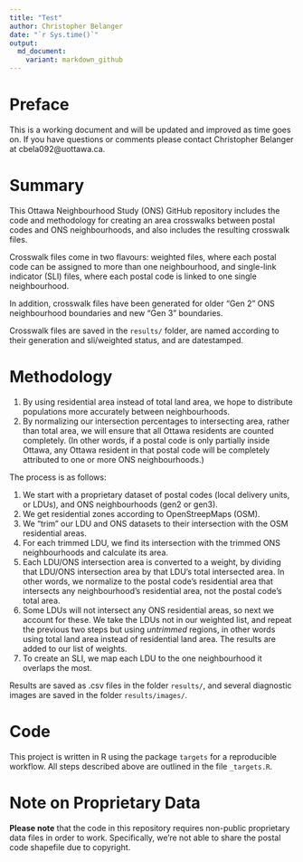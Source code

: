 ```yaml
---
title: "Test"
author: Christopher Belanger
date: "`r Sys.time()`"
output:
  md_document:
    variant: markdown_github
---
```


# Preface

This is a working document and will be updated and improved as time goes on. If you have questions or comments please contact Christopher Belanger at cbela092@uottawa.ca.

# Summary

This Ottawa Neighbourhood Study (ONS) GitHub repository includes the code and methodology for creating an area crosswalks between postal codes and ONS neighbourhoods, and also includes the resulting crosswalk files. 

Crosswalk files come in two flavours: weighted files, where each postal code can be assigned to more than one neighbourhood, and single-link indicator (SLI) files, where each postal code is linked to one single neighbourhood.

In addition, crosswalk files have been generated for older "Gen 2" ONS neighbourhood boundaries and new "Gen 3" boundaries.

Crosswalk files are saved in the `results/` folder, are named according to their generation and sli/weighted status, and are datestamped.

# Methodology

1. By using residential area instead of total land area, we hope to distribute populations more accurately between neighbourhoods.
1. By normalizing our intersection percentages to intersecting area, rather than total area, we will ensure that all Ottawa residents are counted completely. (In other words, if a postal code is only partially inside Ottawa, any Ottawa resident in that postal code will be completely attributed to one or more ONS neighbourhoods.)

The process is as follows:

1. We start with a proprietary dataset of postal codes (local delivery units, or LDUs), and ONS neighbourhoods (gen2 or gen3).
1. We get residential zones according to OpenStreepMaps (OSM).
1. We "trim" our LDU and ONS datasets to their intersection with the OSM residential areas.
1. For each trimmed LDU, we find its intersection with the trimmed ONS neighbourhoods and calculate its area.
1. Each LDU/ONS intersection area is converted to a weight, by dividing that LDU/ONS intersection area by that LDU's total intersected area. In other words, we normalize to the postal code's residential area that intersects any neighbourhood's residential area, not the postal code's total area.
1. Some LDUs will not intersect any ONS residential areas, so next we account for these. We take the LDUs not in our weighted list, and repeat the previous two steps but using *untrimmed* regions, in other words using total land area instead of residential land area. The results are added to our list of weights.
1. To create an SLI, we map each LDU to the one neighbourhood it overlaps the most. 

Results are saved as .csv files in the folder `results/`, and several diagnostic images are saved in the folder `results/images/`.

# Code

This project is written in R using the package `targets` for a reproducible workflow. All steps described above are outlined in the file `_targets.R`. 


# Note on Proprietary Data

**Please note** that the code in this repository requires non-public proprietary data files in order to work. Specifically, we're not able to share the postal code shapefile due to copyright.
